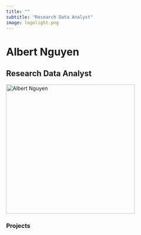 ```yaml
---
title: ""
subtitle: "Research Data Analyst"
image: logolight.png
---
```


# Albert Nguyen

## Research Data Analyst

![](logolight.png){alt="Albert Nguyen" align="middle" height="350"}



### Projects
